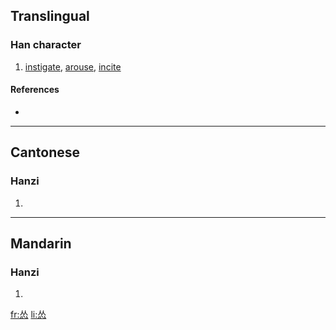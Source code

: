 {{also|慫}}
==Translingual==

===Han character===
{{Han char|rn=61|rad=心|as=04|sn=8|four=|canj=人人心 (OOP), X人人心 (XOOP)}}

# [[instigate]], [[arouse]], [[incite]]

====References====
* {{Han ref|kx=0379.071|hdz=42274.030|uh=6002|ud=24578}}

----

==Cantonese==

===Hanzi===
{{yue-hanzi|jyut=|y=sung2|tra=慫}}

# {{defn|Cantonese}}

----

==Mandarin==

===Hanzi===
{{cmn-hanzi|tra=慫|pin=[[sǒng]] ([[song3]])|wg=sung<sup>3</sup>}}

# {{defn|Mandarin}}

[[fr:怂]]
[[li:怂]]